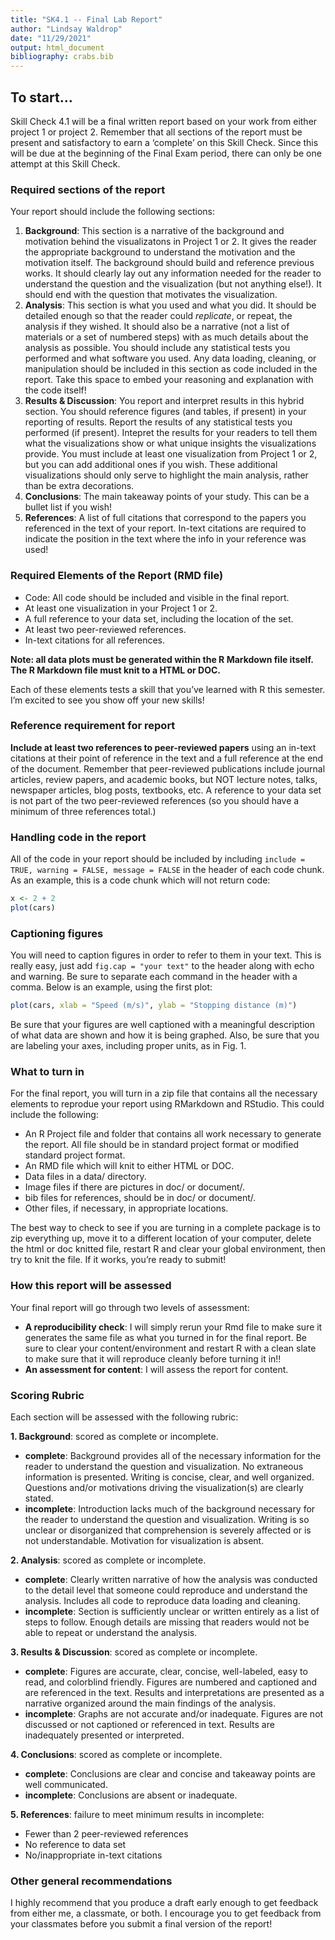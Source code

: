 ```yaml
---
title: "SK4.1 -- Final Lab Report"
author: "Lindsay Waldrop"
date: "11/29/2021"
output: html_document
bibliography: crabs.bib
---
```


## To start...

Skill Check 4.1 will be a final written report based on your work from either project 1 or project 2. Remember that all sections of the report must be present and satisfactory to earn a 'complete' on this Skill Check. Since this will be due at the beginning of the Final Exam period, there can only be one attempt at this Skill Check. 

### Required sections of the report

Your report should include the following sections: 

 1. __Background__: This section is a narrative of the background and motivation behind the visualizatons in Project 1 or 2. It gives the reader the appropriate background to understand the motivation and the motivation itself. The background should build and reference previous works. It should clearly lay out any information needed for the reader to understand the question and the visualization (but not anything else!). It should end with the question that motivates the visualization. 
 2. __Analysis__: This section is what you used and what you did. It should be detailed enough so that the reader could _replicate_, or repeat, the analysis if they wished. It should also be a narrative (not a list of materials or a set of numbered steps) with as much details about the analysis as possible. You should include any statistical tests you performed and what software you used. Any data loading, cleaning, or manipulation should be included in this section as code included in the report. Take this space to embed your reasoning and explanation with the code itself! 
 3. __Results & Discussion__: You report and interpret results in this hybrid section. You should reference figures (and tables, if present) in your reporting of results. Report the results of any statistical tests you performed (if present). Intepret the results for your readers to tell them what the visualizations show or what unique insights the visualizations provide. You must include at least one visualization from Project 1 or 2, but you can add additional ones if you wish. These additional visualizations should only serve to highlight the main analysis, rather than be extra decorations.
 4. __Conclusions__: The main takeaway points of your study. This can be a bullet list if you wish! 
 5. __References__: A list of full citations that correspond to the papers you referenced in the text of your report. In-text citations are required to indicate the position in the text where the info in your reference was used!
 
### Required Elements of the Report (RMD file)
 
 * Code: All code should be included and visible in the final report. 
 * At least one visualization in your Project 1 or 2. 
 * A full reference to your data set, including the location of the set.
 * At least two peer-reviewed references.
 * In-text citations for all references.
 
__Note: all data plots must be generated within the R Markdown file itself. The R Markdown file must knit to a HTML or DOC.__

Each of these elements tests a skill that you've learned with R this semester. I'm excited to see you show off your new skills!


### Reference requirement for report

__Include at least two references to peer-reviewed papers__ using an in-text citations at their point of reference in the text and a full reference at the end of the document. Remember that peer-reviewed publications include journal articles, review papers, and academic books, but NOT lecture notes, talks, newspaper articles, blog posts, textbooks, etc. A reference to your data set is not part of the two peer-reviewed references (so you should have a minimum of three references total.)


### Handling code in the report

All of the code in your report should be included by including `include = TRUE, warning = FALSE, message = FALSE` in the header of each code chunk. As an example, this is a code chunk which will not return code: 
```r
x <- 2 + 2
plot(cars)
```



### Captioning figures

You will need to caption figures in order to refer to them in your text. This is really easy, just add `fig.cap = "your text"` to the header along with echo and warning. Be sure to separate each command in the header with a comma. Below is an example, using the first plot:

```r
plot(cars, xlab = "Speed (m/s)", ylab = "Stopping distance (m)")
```

Be sure that your figures are well captioned with a meaningful description of what data are shown and how it is being graphed. Also, be sure that you are labeling your axes, including proper units, as in Fig. 1. 


### What to turn in

For the final report, you will turn in a zip file that contains all the necessary elements to reprodue your report using RMarkdown and RStudio. This could include the following:
 
 * An R Project file and folder that contains all work necessary to generate the report. All file should be in standard project format or modified standard project format. 
 * An RMD file which will knit to either HTML or DOC. 
 * Data files in a data/ directory. 
 * Image files if there are pictures in doc/ or document/.
 * bib files for references, should be in doc/ or document/.
 * Other files, if necessary, in appropriate locations.
 
The best way to check to see if you are turning in a complete package is to zip everything up, move it to a different location of your computer, delete the html or doc knitted file, restart R and clear your global environment, then try to knit the file. If it works, you're ready to submit! 


### How this report will be assessed

Your final report will go through two levels of assessment: 

 * __A reproducibility check__: I will simply rerun your Rmd file to make sure it generates the same file as what you turned in for the final report. Be sure to clear your content/environment and restart R with a clean slate to make sure that it will reproduce cleanly before turning it in!!
 * __An assessment for content__: I will assess the report for content. 


### Scoring Rubric

Each section will be assessed with the following rubric: 

 __1. Background__: scored as complete or incomplete.

+ __complete__: Background provides all of the necessary information for the reader to understand the question and visualization. No extraneous information is presented. Writing is concise, clear, and well organized. Questions and/or motivations driving the visualization(s) are clearly stated. 
+ __incomplete__: Introduction lacks much of the background necessary for the reader to understand the question and visualization. Writing is so unclear or disorganized that comprehension is severely affected or is not understandable. Motivation for visualization is absent.

__2. Analysis__: scored as complete or incomplete.

+ __complete__: Clearly written narrative of how the analysis was conducted to the detail level that someone could reproduce and understand the analysis. Includes all code to reproduce data loading and cleaning. 
+ __incomplete__:  Section is sufficiently unclear or written entirely as a list of steps to follow. Enough details are missing that readers would not be able to repeat or understand the analysis. 

__3. Results & Discussion__: scored as complete or incomplete.

+ __complete__: Figures are accurate, clear, concise, well-labeled, easy to read, and colorblind friendly. Figures are numbered and captioned and are referenced in the text. Results and interpretations are presented as a narrative organized around the main findings of the analysis. 
+ __incomplete__: Graphs are not accurate and/or inadequate. Figures are not discussed or not captioned or referenced in text. Results are inadequately presented or interpreted.

__4. Conclusions__: scored as complete or incomplete.

+ __complete__: Conclusions are clear and concise and takeaway points are well communicated.
+ __incomplete__: Conclusions are absent or inadequate.

__5. References__: failure to meet minimum results in incomplete:

+ Fewer than 2 peer-reviewed references
+ No reference to data set
+ No/inappropriate in-text citations

### Other general recommendations

I highly recommend that you produce a draft early enough to get feedback from either me, a classmate, or both. I encourage you to get feedback from your classmates before you submit a final version of the report! 


